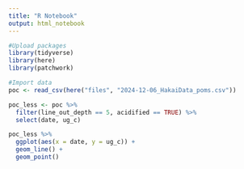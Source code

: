 ```yaml
---
title: "R Notebook"
output: html_notebook
---
```

```r
#Upload packages
library(tidyverse)
library(here)
library(patchwork)
```

```r
#Import data
poc <- read_csv(here("files", "2024-12-06_HakaiData_poms.csv"))
```

```r
poc_less <- poc %>% 
  filter(line_out_depth == 5, acidified == TRUE) %>% 
  select(date, ug_c)
```

```r
poc_less %>% 
  ggplot(aes(x = date, y = ug_c)) +
  geom_line() +
  geom_point()
```

